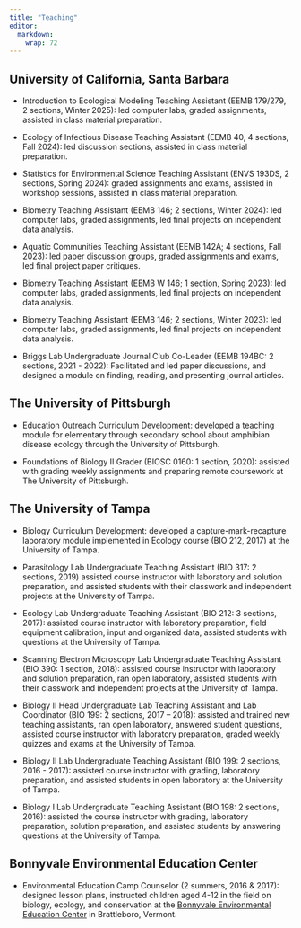 ```yaml
---
title: "Teaching"
editor: 
  markdown: 
    wrap: 72
---
```


## University of California, Santa Barbara

-   Introduction to Ecological Modeling Teaching Assistant (EEMB 179/279, 2 sections, Winter 2025): led computer labs, graded assignments, assisted in class material preparation.

-   Ecology of Infectious Disease Teaching Assistant (EEMB 40, 4 sections, Fall 2024): led discussion sections, assisted in class material preparation.

-   Statistics for Environmental Science Teaching Assistant (ENVS 193DS, 2 sections, Spring 2024): graded assignments and exams, assisted in workshop sessions, assisted in class material preparation.

-   Biometry Teaching Assistant (EEMB 146; 2 sections, Winter 2024): led
    computer labs, graded assignments, led final projects on independent
    data analysis.

-   Aquatic Communities Teaching Assistant (EEMB 142A; 4 sections, Fall
    2023): led paper discussion groups, graded assignments and exams,
    led final project paper critiques.

-   Biometry Teaching Assistant (EEMB W 146; 1 section, Spring 2023):
    led computer labs, graded assignments, led final projects on
    independent data analysis.

-   Biometry Teaching Assistant (EEMB 146; 2 sections, Winter 2023): led
    computer labs, graded assignments, led final projects on independent
    data analysis.

-   Briggs Lab Undergraduate Journal Club Co-Leader (EEMB 194BC: 2
    sections, 2021 - 2022): Facilitated and led paper discussions, and
    designed a module on finding, reading, and presenting journal
    articles.

## The University of Pittsburgh

-   Education Outreach Curriculum Development: developed a teaching
    module for elementary through secondary school about amphibian
    disease ecology through the University of Pittsburgh.

-   Foundations of Biology II Grader (BIOSC 0160: 1 section, 2020):
    assisted with grading weekly assignments and preparing remote
    coursework at The University of Pittsburgh.

## The University of Tampa

-   Biology Curriculum Development: developed a capture-mark-recapture
    laboratory module implemented in Ecology course (BIO 212, 2017) at
    the University of Tampa.

-   Parasitology Lab Undergraduate Teaching Assistant (BIO 317: 2
    sections, 2019) assisted course instructor with laboratory and
    solution preparation, and assisted students with their classwork and
    independent projects at the University of Tampa.

-   Ecology Lab Undergraduate Teaching Assistant (BIO 212: 3 sections,
    2017): assisted course instructor with laboratory preparation, field
    equipment calibration, input and organized data, assisted students
    with questions at the University of Tampa.

-   Scanning Electron Microscopy Lab Undergraduate Teaching Assistant
    (BIO 390: 1 section, 2018): assisted course instructor with
    laboratory and solution preparation, ran open laboratory, assisted
    students with their classwork and independent projects at the
    University of Tampa.

-   Biology II Head Undergraduate Lab Teaching Assistant and Lab
    Coordinator (BIO 199: 2 sections, 2017 – 2018): assisted and trained
    new teaching assistants, ran open laboratory, answered student
    questions, assisted course instructor with laboratory preparation,
    graded weekly quizzes and exams at the University of Tampa.

-   Biology II Lab Undergraduate Teaching Assistant (BIO 199: 2
    sections, 2016 - 2017): assisted course instructor with grading,
    laboratory preparation, and assisted students in open laboratory at
    the University of Tampa.

-   Biology I Lab Undergraduate Teaching Assistant (BIO 198: 2 sections,
    2016): assisted the course instructor with grading, laboratory
    preparation, solution preparation, and assisted students by
    answering questions at the University of Tampa.

## Bonnyvale Environmental Education Center

-   Environmental Education Camp Counselor (2 summers, 2016 & 2017):
    designed lesson plans, instructed children aged 4-12 in the field on
    biology, ecology, and conservation at the [Bonnyvale Environmental
    Education Center](https://www.beec.org/) in Brattleboro, Vermont.
